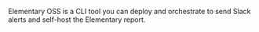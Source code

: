 Elementary OSS is a CLI tool you can deploy and orchestrate to send Slack alerts and self-host the Elementary report.